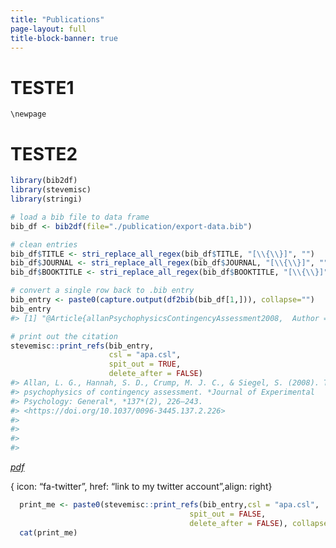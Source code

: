 ```yaml
---
title: "Publications"
page-layout: full
title-block-banner: true
---
```


# TESTE1 {#sec-teste1}

    \newpage

# TESTE2 {#sec-teste2}

```r
library(bib2df)
library(stevemisc)
library(stringi)

# load a bib file to data frame
bib_df <- bib2df(file="./publication/export-data.bib")

# clean entries
bib_df$TITLE <- stri_replace_all_regex(bib_df$TITLE, "[\\{\\}]", "")
bib_df$JOURNAL <- stri_replace_all_regex(bib_df$JOURNAL, "[\\{\\}]", "")
bib_df$BOOKTITLE <- stri_replace_all_regex(bib_df$BOOKTITLE, "[\\{\\}]", "")

# convert a single row back to .bib entry
bib_entry <- paste0(capture.output(df2bib(bib_df[1,])), collapse="")
bib_entry
#> [1] "@Article{allanPsychophysicsContingencyAssessment2008,  Author = {Allan, Lorraine G. and Hannah, Samuel D. and Crump, Matthew J. C. and Siegel, Shepard},  Number = {2},  Pages = {226--243},  Publisher = {{American Psychological Association (APA)}},  Title = {The Psychophysics of Contingency Assessment.},  Volume = {137},  Ids = {Allan_2008},  Date = {2008},  Journaltitle = {Journal of Experimental Psychology: General},  Issn = {1939-2222, 0096-3445},  Doi = {10.1037/0096-3445.137.2.226},  Url = {https://CrumpLab.github.io/CognitionPerformanceLab/CrumpPubs/Allan et al. - 2008.pdf},  Urldate = {2013-07-03},  Abstract = {The authors previously described a procedure that permits rapid, multiple within-participant evaluations of contingency assessment (the “streamed-trial” procedure, M. J. C. Crump, S. D. Hannah, L. G. Allan, \\& L. K. Hord, 2007). In the present experiments, they used the streamed-trial procedure, combined with the method of constant stimuli and a binary classification response, to assess the psychophysics of contingency assessment. This strategy provides a methodology for evaluating whether variations in contingency assessment reflect changes in the participant’s sensitivity to the contingency or changes in the participant’s response bias (or decision criterion). The sign of the contingency (positive or negative), outcome density, and imposition of an explicit payoff structure had little influence on sensitivity to contingencies but did influence the decision criterion. The authors discuss how a psychophysical analysis can provide a better understanding of findings in the literature such as mood and age effects on contingency assessment. They also discuss the relation between a psychophysical approach and an associative account of contingency assessment.},  File = {/Users/mattcrump/Zotero/storage/AMVABHNJ/Allan et al. - 2008 - The psychophysics of contingency assessment..pdf}}"

# print out the citation
stevemisc::print_refs(bib_entry,
                      csl = "apa.csl",
                      spit_out = TRUE,
                      delete_after = FALSE)
#> Allan, L. G., Hannah, S. D., Crump, M. J. C., & Siegel, S. (2008). The
#> psychophysics of contingency assessment. *Journal of Experimental
#> Psychology: General*, *137*(2), 226–243.
#> <https://doi.org/10.1037/0096-3445.137.2.226>
#> 
#> 
#> 
#> 
```

<a href="../Crump//Users/mattcrump/Zotero/storage/FP9I74BQ/Crump%20et%20al.%20-%202020%20-%20Controlling%20the%20retrieval%20of%20general%20vs%20specific%20s.pdf"> <i class="fas fa-file-pdf"> pdf </i></a>

{ icon: "fa-twitter", href: "link to my twitter account",align: right}

```r
  print_me <- paste0(stevemisc::print_refs(bib_entry,csl = "apa.csl",
                                        spit_out = FALSE,
                                        delete_after = FALSE), collapse=" ")
  cat(print_me)
```
